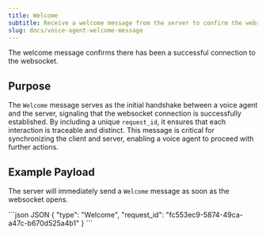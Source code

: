 ```yaml
---
title: Welcome
subtitle: Receive a welcome message from the server to confirm the websocket has opened.
slug: docs/voice-agent-welcome-message
---
```


<div class="flex flex-row gap-2">
  <Markdown src="../snippets/va-stream-available.mdx" />
</div>

The welcome message confirms there has been a successful connection to the websocket.

## Purpose

The `Welcome` message serves as the initial handshake between a voice agent and the server, signaling that the websocket connection is successfully established. By including a unique `request_id`, it ensures that each interaction is traceable and distinct. This message is critical for synchronizing the client and server, enabling a voice agent to proceed with further actions.

## Example Payload

The server will immediately send a `Welcome` message as soon as the websocket opens.

<CodeGroup>
  ```json JSON
  {
    "type": "Welcome",
    "request_id": "fc553ec9-5874-49ca-a47c-b670d525a4b1"
  }
  ```
</CodeGroup>



